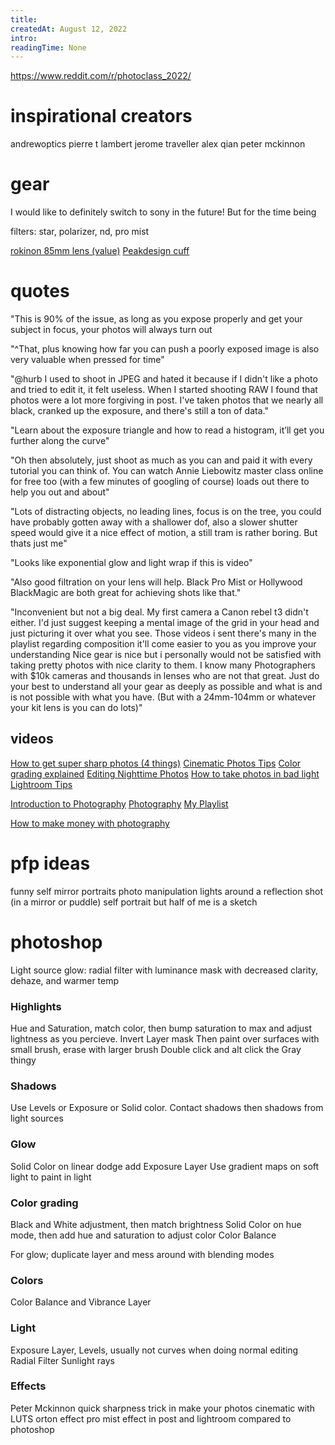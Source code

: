 ```yaml
---
title: 
createdAt: August 12, 2022
intro: 
readingTime: None
---
```


https://www.reddit.com/r/photoclass_2022/

# inspirational creators

andrewoptics
pierre t lambert
jerome traveller
alex qian
peter mckinnon

# gear

I would like to definitely switch to sony in the future! But for the time being 

filters: star, polarizer, nd, pro mist

[rokinon 85mm lens (value)](https://www.amazon.com/Rokinon-85M-C-Aspherical-Fixed-Canon/dp/B0025EWXEU/ref=sr_1_7?crid=3BFQQEFO9T4N1&keywords=rokinon%2Bef%2B85mm&qid=1660746723&s=electronics&sprefix=rokinon%2Bef%2B8%2Celectronics%2C726&sr=1-7&th=1)
[Peakdesign cuff](https://www.peakdesign.com/collections/straps/products/cuff?variant=9783856070700)

# quotes

"This is 90% of the issue, as long as you expose properly and get your subject in focus, your photos will always turn out

"^That, plus knowing how far you can push a poorly exposed image is also very valuable when pressed for time"

"@hurb I used to shoot in JPEG and hated it because if I didn't like a photo and tried to edit it, it felt useless. When I started shooting RAW I found that photos were a lot more forgiving in post. I've taken photos that we nearly all black, cranked up the exposure, and there's still a ton of data."

"Learn about the exposure triangle and how to read a histogram, it’ll get you further along the curve"

"Oh then absolutely, just shoot as much as you can and paid it with every tutorial you can think of. You can watch Annie Liebowitz master class online for free too (with a few minutes of googling of course) loads out there to help you out and about"

"Lots of distracting objects, no leading lines, focus is on the tree, you could have probably gotten away with a shallower dof, also a slower shutter speed would give it a nice effect of motion, a still tram is rather boring. But thats just me"

"Looks like exponential glow and light wrap  if this is video"

"Also good filtration on your lens will help. Black Pro Mist or Hollywood BlackMagic are both great for achieving shots like that."

"Inconvenient but not a big deal. My first camera a Canon rebel t3 didn't either. I'd just suggest keeping a mental image of the grid in your head and just picturing it over what you see. Those videos i sent there's many in the playlist regarding composition it'll come easier to you as you improve your understanding
Nice gear is nice but i personally would not be satisfied with taking pretty photos with nice clarity to them. I know many Photographers with $10k cameras and thousands in lenses who are not that great. Just do your best to understand all your gear as deeply as possible and what is and is not possible with what you have. (But with a 24mm-104mm or whatever your kit lens is you can do lots)"

## videos

[How to get super sharp photos (4 things)](https://www.youtube.com/watch?v=Se1WzQLyldk&list=PL1cf7V1pT1U0dTvoKHxbLFlGBRr_4pbKT&index=183)
[Cinematic Photos Tips](https://www.youtube.com/watch?v=3JcneOqr8uI)
[Color grading explained](https://www.youtube.com/watch?v=FwlSfetKBwk&t=261s)
[Editing Nighttime Photos](https://youtu.be/2nWML5PGZZE)
[How to take photos in bad light](https://www.youtube.com/watch?v=xgPjYh9eV7o)
[Lightroom Tips](https://www.youtube.com/watch?v=wdmI-bcPgf8)

[Introduction to Photography](https://youtube.com/playlist?list=PL0lF8NodYTmgUuG1VtI7rALQzSQFz7gAk)
[Photography](https://youtube.com/playlist?list=PLP7qD46YtJ9c-W_qQDNuV5qnMT7v0zEm8)
[My Playlist](https://www.youtube.com/playlist?list=PL1cf7V1pT1U0dTvoKHxbLFlGBRr_4pbKT)

[How to make money with photography](https://www.youtube.com/watch?v=1KqqE_o2ttM)

# pfp ideas

funny self mirror portraits
photo manipulation lights around a reflection shot (in a mirror or puddle)
self portrait but half of me is a sketch

# photoshop

Light source glow: radial filter with luminance mask with decreased clarity, dehaze, and warmer temp

###  Highlights
Hue and Saturation, match color, then bump saturation to max and adjust lightness as you percieve. Invert Layer mask Then paint over surfaces with small brush, erase with larger brush
Double click and alt click the Gray thingy

### Shadows
Use Levels or Exposure or Solid color. Contact shadows then shadows from light sources

### Glow
Solid Color on linear dodge add
Exposure Layer
Use gradient maps on soft light to paint in light

### Color grading
Black and White adjustment, then match brightness
Solid Color on hue mode, then add hue and saturation to adjust color
Color Balance

For glow; duplicate layer and mess around with blending modes

### Colors
Color Balance and Vibrance Layer

### Light
Exposure Layer, Levels, usually not curves when doing normal editing
Radial Filter
Sunlight rays

### Effects
Peter Mckinnon quick sharpness trick in make your photos cinematic with LUTS
orton effect
pro mist effect in post and lightroom compared to photoshop